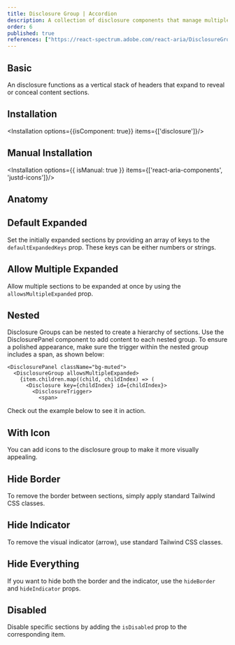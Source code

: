 ```yaml
---
title: Disclosure Group | Accordion
description: A collection of disclosure components that manage multiple collapsible sections while maintaining structured content visibility.
order: 6
published: true
references: ["https://react-spectrum.adobe.com/react-aria/DisclosureGroup.html#props"]
---
```


## Basic
An disclosure functions as a vertical stack of headers that expand to reveal or conceal content sections.
<How isCenter={false} toUse="navigation/disclosure-group/disclosure-group-demo" />

## Installation
<Installation options={{isComponent: true}} items={['disclosure']}/>

## Manual Installation
<Installation options={{ isManual: true }} items={['react-aria-components', 'justd-icons']}/>

<SourceCode toShow='disclosure'/>

## Anatomy
<Anatomy show='disclosure-group-anatomy'/>

## Default Expanded
Set the initially expanded sections by providing an array of keys to the `defaultExpandedKeys` prop. These keys can be either numbers or strings.
<How isCenter={false} toUse="navigation/disclosure-group/disclosure-group-default-expand-demo" />

## Allow Multiple Expanded
Allow multiple sections to be expanded at once by using the `allowsMultipleExpanded` prop.
<How isCenter={false} toUse="navigation/disclosure-group/disclosure-group-allow-multiple-expand-demo" />


## Nested
Disclosure Groups can be nested to create a hierarchy of sections. Use the DisclosurePanel component to add content to each nested group. To ensure a polished appearance, make sure the trigger within the nested group includes a span, as shown below:
```tsx {6}
<DisclosurePanel className="bg-muted">
  <DisclosureGroup allowsMultipleExpanded>
    {item.children.map((child, childIndex) => (
      <Disclosure key={childIndex} id={childIndex}>
        <DisclosureTrigger>
          <span>
```
Check out the example below to see it in action.
<How isCenter={false} toUse="navigation/disclosure-group/disclosure-group-nested-demo" />

## With Icon
You can add icons to the disclosure group to make it more visually appealing.
<How isCenter={false} toUse="navigation/disclosure-group/disclosure-group-with-icon-demo" />

## Hide Border
To remove the border between sections, simply apply standard Tailwind CSS classes.
<How isCenter={false} toUse="navigation/disclosure-group/disclosure-group-border-hidden-demo" />

## Hide Indicator
To remove the visual indicator (arrow), use standard Tailwind CSS classes.
<How isCenter={false} toUse="navigation/disclosure-group/disclosure-group-hide-indicator-demo" />

## Hide Everything
If you want to hide both the border and the indicator, use the `hideBorder` and `hideIndicator` props.
<How isCenter={false} toUse="navigation/disclosure-group/disclosure-group-hide-everything-demo" />

## Disabled
Disable specific sections by adding the `isDisabled` prop to the corresponding item.
<How isCenter={false} toUse="navigation/disclosure-group/disclosure-group-disabled-demo" />
